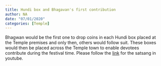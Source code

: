 ```yaml
---
title: Hundi box and Bhagavan's first contribution
author: NA
date: "07/01/2020"
categories: [Temple]
---
```

Bhagwan would be the first one to drop coins in each Hundi box placed at the Temple premises and only then, others would follow suit. These boxes would then be placed across the Temple town to enable devotees contribute during the festival time. 
 Please follow the [link](https://youtu.be/pw6zlcrN77A?si=KSjoBjADtunYS-NF) for the satsang in youtube.
